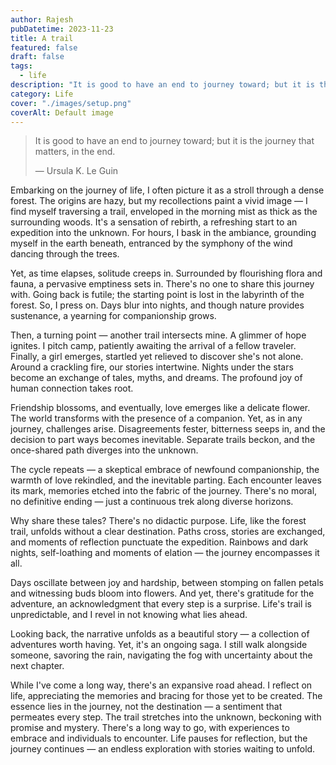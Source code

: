 ```yaml
---
author: Rajesh
pubDatetime: 2023-11-23
title: A trail
featured: false
draft: false
tags:
  - life
description: "It is good to have an end to journey toward; but it is the journey that matters, in the end."
category: Life
cover: "./images/setup.png"
coverAlt: Default image
---
```


> It is good to have an end to journey toward; but it is the journey that matters, in the end.
>
> — Ursula K. Le Guin

Embarking on the journey of life, I often picture it as a stroll through a dense forest. The origins are hazy, but my recollections paint a vivid image — I find myself traversing a trail, enveloped in the morning mist as thick as the surrounding woods. It's a sensation of rebirth, a refreshing start to an expedition into the unknown. For hours, I bask in the ambiance, grounding myself in the earth beneath, entranced by the symphony of the wind dancing through the trees.

Yet, as time elapses, solitude creeps in. Surrounded by flourishing flora and fauna, a pervasive emptiness sets in. There's no one to share this journey with. Going back is futile; the starting point is lost in the labyrinth of the forest. So, I press on. Days blur into nights, and though nature provides sustenance, a yearning for companionship grows.

Then, a turning point — another trail intersects mine. A glimmer of hope ignites. I pitch camp, patiently awaiting the arrival of a fellow traveler. Finally, a girl emerges, startled yet relieved to discover she's not alone. Around a crackling fire, our stories intertwine. Nights under the stars become an exchange of tales, myths, and dreams. The profound joy of human connection takes root.

Friendship blossoms, and eventually, love emerges like a delicate flower. The world transforms with the presence of a companion. Yet, as in any journey, challenges arise. Disagreements fester, bitterness seeps in, and the decision to part ways becomes inevitable. Separate trails beckon, and the once-shared path diverges into the unknown.

The cycle repeats — a skeptical embrace of newfound companionship, the warmth of love rekindled, and the inevitable parting. Each encounter leaves its mark, memories etched into the fabric of the journey. There's no moral, no definitive ending — just a continuous trek along diverse horizons.

Why share these tales? There's no didactic purpose. Life, like the forest trail, unfolds without a clear destination. Paths cross, stories are exchanged, and moments of reflection punctuate the expedition. Rainbows and dark nights, self-loathing and moments of elation — the journey encompasses it all.

Days oscillate between joy and hardship, between stomping on fallen petals and witnessing buds bloom into flowers. And yet, there's gratitude for the adventure, an acknowledgment that every step is a surprise. Life's trail is unpredictable, and I revel in not knowing what lies ahead.

Looking back, the narrative unfolds as a beautiful story — a collection of adventures worth having. Yet, it's an ongoing saga. I still walk alongside someone, savoring the rain, navigating the fog with uncertainty about the next chapter.

While I've come a long way, there's an expansive road ahead. I reflect on life, appreciating the memories and bracing for those yet to be created. The essence lies in the journey, not the destination — a sentiment that permeates every step. The trail stretches into the unknown, beckoning with promise and mystery. There's a long way to go, with experiences to embrace and individuals to encounter. Life pauses for reflection, but the journey continues — an endless exploration with stories waiting to unfold.
